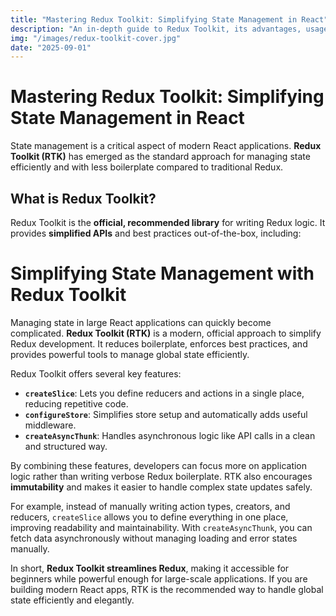 ```yaml
---
title: "Mastering Redux Toolkit: Simplifying State Management in React"
description: "An in-depth guide to Redux Toolkit, its advantages, usage patterns, and how it simplifies state management in React applications."
img: "/images/redux-toolkit-cover.jpg"
date: "2025-09-01"
---
```


# Mastering Redux Toolkit: Simplifying State Management in React

State management is a critical aspect of modern React applications. **Redux Toolkit (RTK)** has emerged as the standard approach for managing state efficiently and with less boilerplate compared to traditional Redux.

## What is Redux Toolkit?

Redux Toolkit is the **official, recommended library** for writing Redux logic. It provides **simplified APIs** and best practices out-of-the-box, including:


# Simplifying State Management with Redux Toolkit

Managing state in large React applications can quickly become complicated. **Redux Toolkit (RTK)** is a modern, official approach to simplify Redux development. It reduces boilerplate, enforces best practices, and provides powerful tools to manage global state efficiently.

Redux Toolkit offers several key features:

- **`createSlice`**: Lets you define reducers and actions in a single place, reducing repetitive code.
- **`configureStore`**: Simplifies store setup and automatically adds useful middleware.
- **`createAsyncThunk`**: Handles asynchronous logic like API calls in a clean and structured way.

By combining these features, developers can focus more on application logic rather than writing verbose Redux boilerplate. RTK also encourages **immutability** and makes it easier to handle complex state updates safely.

For example, instead of manually writing action types, creators, and reducers, `createSlice` allows you to define everything in one place, improving readability and maintainability. With `createAsyncThunk`, you can fetch data asynchronously without managing loading and error states manually.

In short, **Redux Toolkit streamlines Redux**, making it accessible for beginners while powerful enough for large-scale applications. If you are building modern React apps, RTK is the recommended way to handle global state efficiently and elegantly.
